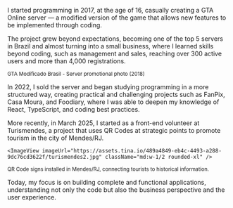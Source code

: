 I started programming in 2017, at the age of 16, casually creating a GTA Online server — a modified version of the game that allows new features to be implemented through coding.

The project grew beyond expectations, becoming one of the top 5 servers in Brazil and almost turning into a small business, where I learned skills beyond coding, such as management and sales, reaching over 300 active users and more than 4,000 registrations.

<div className="animation-blur space-y-2">
  <ImageView imageUrl="https://assets.tina.io/489a4849-eb4c-4493-a288-9dc76cd3622f/gmb.jpg" className="rounded-xl" />

  <small className="text-xs text-right">
    GTA Modificado Brasil - Server promotional photo (2018)
  </small>
</div>

In 2022, I sold the server and began studying programming in a more structured way, creating practical and challenging projects such as FanPix, Casa Moura, and Foodiary, where I was able to deepen my knowledge of React, TypeScript, and coding best practices.

More recently, in March 2025, I started as a front-end volunteer at Turismendes, a project that uses QR Codes at strategic points to promote tourism in the city of Mendes/RJ.

<div className="animation-blur">
  <div className="flex gap-4 mb-2 flex-col md:flex-row">
    <ImageView imageUrl="https://assets.tina.io/489a4849-eb4c-4493-a288-9dc76cd3622f/turismendes1.jpg" className="md:w-1/2 rounded-xl" />

    <ImageView imageUrl="https://assets.tina.io/489a4849-eb4c-4493-a288-9dc76cd3622f/turismendes2.jpg" className="md:w-1/2 rounded-xl" />

  </div>

  <small className="text-xs text-right">
    QR Code signs installed in Mendes/RJ, connecting tourists to historical information.
  </small>
</div>

Today, my focus is on building complete and functional applications, understanding not only the code but also the business perspective and the user experience.

<div>
  <Title>TECHNOLOGIES I USE</Title>

  <div className="flex justify-center flex-wrap gap-3">
    <Technology />  
  </div>
</div>
